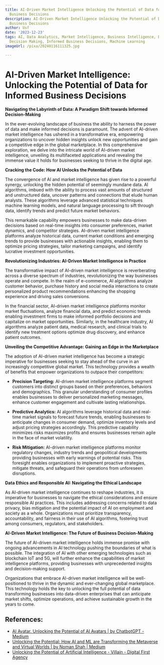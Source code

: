 ```yaml
---
title: AI-Driven Market Intelligence Unlocking the Potential of Data for Informed
  Business Decisions
description: AI-Driven Market Intelligence Unlocking the Potential of Data for Informed
  Business Decisions
author: Usf
date: '2023-12-23'
tags: AI, Data Analytics, Market Intelligence, Business Intelligence, Data-Driven
  Decision Making, Informed Business Decisions, Machine Learning
imageUrl: /pixa/20240116111325.jpg

---
```

# AI-Driven Market Intelligence: Unlocking the Potential  of Data  for Informed Business Decisions

**Navigating the Labyrinth of Data: A Paradigm Shift towards Informed  Decision-Making**

In the ever-evolving landscape of business the ability to harness the power  of data and make informed decisions is paramount. The  advent of AI-driven market intelligence has ushered in a transformative era, empowering organizations to uncover hidden insights unlock new opportunities and gain a competitive edge in the  global  marketplace. In this comprehensive exploration, we delve into  the intricate world of AI-driven market intelligence, unveiling  its multifaceted  applications and  revealing the immense value it holds for businesses  seeking to thrive in the digital age.

**Cracking the  Code: How AI Unlocks the Potential  of Data**

The convergence of AI and  market intelligence has  given rise to a  powerful  synergy, unlocking  the hidden potential of seemingly mundane data. AI algorithms, imbued with the ability to process  vast amounts of structured and unstructured data, uncover patterns and connections that elude human analysts.  These algorithms leverage advanced statistical techniques machine learning models, and natural language processing to sift through data, identify trends and  predict future market  behaviors.

This remarkable capability empowers businesses to make data-driven decisions based  on real-time insights into consumer preferences, market dynamics, and competitor strategies. AI-driven market intelligence platforms analyze historical data, current market conditions  and emerging trends to provide businesses with actionable insights, enabling them to optimize pricing strategies, tailor marketing campaigns,  and identify lucrative investment opportunities.

**Revolutionizing Industries: AI-Driven Market  Intelligence  in Practice**

The transformative impact of AI-driven market intelligence is  reverberating across a diverse spectrum of industries, revolutionizing the way businesses operate  and compete. In the realm of e-commerce, AI algorithms analyze customer behavior, purchase history and social media interactions to create personalized product  recommendations enhancing the  shopping experience and driving sales conversions.

In the financial sector, AI-driven market intelligence platforms monitor market fluctuations,  analyze financial data, and predict economic trends enabling investment firms to make informed portfolio decisions and capitalize  on market opportunities. Similarly, in the healthcare industry, AI algorithms analyze patient  data, medical research, and clinical trials to identify new  treatment options optimize  drug  discovery, and enhance patient outcomes.

**Unveiling the Competitive Advantage: Gaining an Edge in the  Marketplace**

The adoption of AI-driven market intelligence has become a strategic imperative for businesses seeking to stay ahead of the curve in an increasingly competitive global market. This technology provides a wealth of  benefits that empower organizations to outpace their competitors:

- **Precision  Targeting:** AI-driven market intelligence platforms segment customers into distinct groups based on their preferences, behaviors and demographics. This granular understanding of consumer profiles enables businesses to deliver personalized marketing messages, enhance  customer  engagement and cultivate lasting relationships.

- **Predictive Analytics:** AI algorithms leverage historical data and real-time market  signals to forecast future trends, enabling businesses to anticipate changes in consumer demand, optimize inventory levels and adjust pricing strategies  accordingly. This predictive capability minimizes risks maximizes profits and ensures businesses remain agile in the face of market  volatility.

- **Risk Mitigation:** AI-driven market intelligence platforms monitor regulatory changes, industry trends and geopolitical developments providing businesses with early warnings of potential risks. This foresight enables organizations to implement proactive strategies, mitigate threats, and safeguard their  operations from unforeseen disruptions.

**Data Ethics and  Responsible AI: Navigating the  Ethical Landscape**

As AI-driven market intelligence continues to  reshape industries, it is imperative for businesses to navigate the ethical considerations and ensure responsible  AI practices. This  includes addressing concerns related to data privacy, bias mitigation and the potential impact of AI on employment  and society as a whole. Organizations must prioritize transparency, accountability, and fairness in their use of  AI algorithms, fostering trust among consumers, regulators, and stakeholders.

**AI-Driven Market Intelligence: The Future of Business Decision-Making**

The future of AI-driven  market intelligence holds immense promise with ongoing advancements in AI technology pushing the boundaries of what is possible. The integration of AI  with other  emerging technologies such as blockchain IoT  and 5G, will further enhance the capabilities of market  intelligence platforms, providing businesses with unprecedented insights and  decision-making  support.

Organizations that embrace AI-driven market  intelligence will be well-positioned to thrive in the dynamic and ever-changing global  marketplace. This technology holds the key to unlocking the full  potential  of data transforming businesses into data-driven enterprises  that can anticipate market shifts,  optimize operations, and achieve  sustainable growth  in the years to  come.

## References:
- [AI Avatar. Unlocking the Potential of AI Avatars | by ChatbotGPT - Medium](https://medium.com/@backlinkexpert100/ai-avatar-2803ec35ca9)
- [Unlocking the Potential: How AI and ML are Transforming the Metaverse and Virtual Worlds | by Noman Shah | Medium](https://xerotech.medium.com/unlocking-the-potential-how-ai-and-ml-are-transforming-the-metaverse-and-virtual-worlds-5353ce3570d8)
- [Unlocking the Potential of Artificial Intelligence - Villain - Digital First Agency](https://villain.com/unlocking-the-potential-of-artificial-intelligence/)
